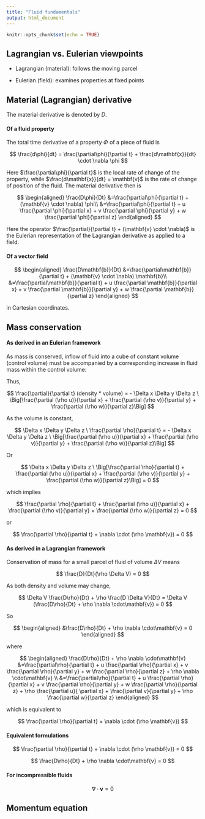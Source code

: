 ```yaml
---
title: "Fluid fundamentals"
output: html_document
---
```


```r
knitr::opts_chunk$set(echo = TRUE)
```

## Lagrangian vs. Eulerian viewpoints

-   Lagrangian (material): follows the moving parcel

-   Eulerian (field): examines properties at fixed points

## Material (Lagrangian) derivative

The material derivative is denoted by $D$.

#### Of a fluid property

The total time derivative of a property $\Phi$ of a piece of fluid is

$$
\frac{d\phi}{dt} = \frac{\partial\phi}{\partial t} + \frac{d\mathbf{x}}{dt} \cdot \nabla \phi
$$

Here $\frac{\partial\phi}{\partial t}$ is the local rate of change of the property, while $\frac{d\mathbf{x}}{dt} = \mathbf{v}$ is the rate of change of position of the fluid. The material derivative then is

$$
\begin{aligned}
\frac{D\phi}{Dt} 
&=\frac{\partial\phi}{\partial t} + (\mathbf{v} \cdot \nabla) \phi\\
&=\frac{\partial\phi}{\partial t} + u \frac{\partial \phi}{\partial x}  + v \frac{\partial \phi}{\partial y}   +  w \frac{\partial \phi}{\partial z}
\end{aligned}
$$

Here the operator $\frac{\partial}{\partial t} + (\mathbf{v} \cdot \nabla)$ is the Eulerian representation of the Lagrangian derivative as applied to a field.

#### Of a vector field

$$
\begin{aligned}
\frac{D\mathbf{b}}{Dt} 
&=\frac{\partial\mathbf{b}}{\partial t} + (\mathbf{v} \cdot \nabla) \mathbf{b}\\
&=\frac{\partial\mathbf{b}}{\partial t} + u \frac{\partial \mathbf{b}}{\partial x}  + v \frac{\partial \mathbf{b}}{\partial y}   +  w \frac{\partial \mathbf{b}}{\partial z}
\end{aligned}
$$

in Cartesian coordinates.

## Mass conservation

#### As derived in an Eulerian framework

As mass is conserved, inflow of fluid into a cube of constant volume (control volume) must be accompanied by a corresponding increase in fluid mass within the control volume:

Thus,

$$
\frac{\partial}{\partial t} (density * volume) =  - \Delta x \Delta y \Delta z \ \Big[\frac{\partial (\rho u)}{\partial x} + \frac{\partial (\rho v)}{\partial y} + \frac{\partial (\rho w)}{\partial z}\Big] 
$$

As the volume is constant,

$$
\Delta x \Delta y \Delta z \ \frac{\partial \rho}{\partial t} = - \Delta x \Delta y \Delta z \ \Big[\frac{\partial (\rho u)}{\partial x} + \frac{\partial (\rho v)}{\partial y} + \frac{\partial (\rho w)}{\partial z}\Big] 
$$

Or

$$
 \Delta x \Delta y \Delta z \ \Big[\frac{\partial \rho}{\partial t} + \frac{\partial (\rho u)}{\partial x} + \frac{\partial (\rho v)}{\partial y} + \frac{\partial (\rho w)}{\partial z}\Big] = 0
$$

which implies

$$
\frac{\partial \rho}{\partial t} + \frac{\partial (\rho u)}{\partial x} + \frac{\partial (\rho v)}{\partial y} + \frac{\partial (\rho w)}{\partial z} = 0
$$

or

$$
\frac{\partial \rho}{\partial t} + \nabla \cdot (\rho \mathbf{v}) = 0
$$

#### As derived in a Lagrangian framework

Conservation of mass for a small parcel of fluid of volume $\Delta V$ means

$$
\frac{D}{Dt}(\rho \Delta V) = 0
$$

As both density and volume may change,

$$
\Delta V \frac{D\rho}{Dt} + \rho \frac{D \Delta V}{Dt} = \Delta V (\frac{D\rho}{Dt} +  \rho \nabla \cdot\mathbf{v})  = 0
$$

So

$$
\begin{aligned}
&\frac{D\rho}{Dt} +  \rho \nabla \cdot\mathbf{v}  = 0
\end{aligned}
$$

where

$$
\begin{aligned}
\frac{D\rho}{Dt} +  \rho \nabla \cdot\mathbf{v} 
&=\frac{\partial\rho}{\partial t} + u \frac{\partial \rho}{\partial x}  + v \frac{\partial \rho}{\partial y}   +  w \frac{\partial \rho}{\partial z} +  \rho \nabla \cdot\mathbf{v} \\
&=\frac{\partial\rho}{\partial t} + u \frac{\partial \rho}{\partial x}  + v \frac{\partial \rho}{\partial y}   +  w \frac{\partial \rho}{\partial z} +  \rho \frac{\partial u}{ \partial x} + \frac{\partial v}{\partial y} + \rho \frac{\partial w}{\partial z}
\end{aligned}
$$

which is equivalent to

$$
\frac{\partial \rho}{\partial t} + \nabla \cdot (\rho \mathbf{v})
$$

#### Equivalent formulations

$$
\frac{\partial \rho}{\partial t} + \nabla \cdot (\rho \mathbf{v}) = 0
$$

$$
\frac{D\rho}{Dt} +  \rho \nabla \cdot\mathbf{v}  = 0
$$

#### For incompressible fluids

$$
\nabla \cdot \mathbf{v} = 0
$$

## Momentum equation
